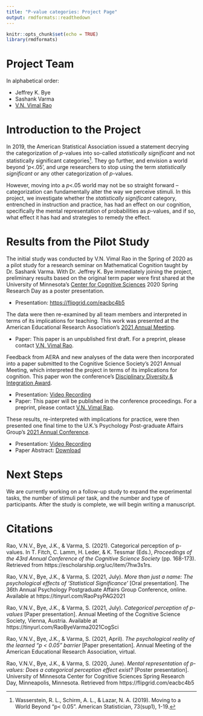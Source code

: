 ```yaml
---
title: "P-value categories: Project Page"
output: rmdformats::readthedown
---
```


```r
knitr::opts_chunk$set(echo = TRUE)
library(rmdformats)
```

# Project Team

In alphabetical order: 

- Jeffrey K. Bye
- Sashank Varma
- [V.N. Vimal Rao](https://raovnv.github.io/research.html)

# Introduction to the Project

In 2019, the American Statistical Association issued a statement decrying the categorization of *p*-values into so-called *statistically significant* and not statistically significant categories^[Wasserstein, R. L., Schirm, A. L., & Lazar, N. A. (2019). Moving to a World Beyond “p< 0.05”. American Statistician, 73(sup1), 1-19.]. They go further, and envision a world beyond '*p*<.05', and urge researchers to stop using the term *statistically significant* or any other categorization of *p*-values. 

However, moving into a *p*<.05 world may not be so straight forward -- categorization can fundamentally alter the way we perceive stimuli. In this project, we investigate whether the *statistically significant* category, entrenched in instruction and practice, has had an effect on our cognition, specifically the mental representation of probabilities as *p*-values, and if so, what effect it has had and strategies to remedy the effect. 


# Results from the Pilot Study

The initial study was conducted by V.N. Vimal Rao in the Spring of 2020 as a pilot study for a research seminar on Mathematical Cognition taught by Dr. Sashank Varma. With Dr. Jeffrey K. Bye immediately joining the project, preliminary results based on the original term paper were first shared at the University of Minnesota's [Center for Cognitive Sciences](http://www.cogsci.umn.edu/about.shtml) 2020 Spring Research Day as a poster presentation. 

- Presentation: [https://flipgrid.com/eacbc4b5](https://flipgrid.com/eacbc4b5)

The data were then re-examined by all team members and interpreted in terms of its implications for teaching. This work was presented at the American Educational Research Association's [2021 Annual Meeting](https://tinyurl.com/y2rbfxcy). 

- Paper: This paper is an unpublished first draft. For a preprint, please contact [V.N. Vimal Rao](mailto: rao00013@umn.edu).

Feedback from AERA and new analyses of the data were then incorporated into a paper submitted to the Cognitive Science Society's 2021 Annual Meeting, which interpreted the project in terms of its implications for cognition. This paper won the conference's [Disciplinary Diversity & Integration Award](https://cognitivesciencesociety.org/conference-awards/). 

- Presentation: [Video Recording](https://tinyurl.com/RaoByeVarma2021CogSci)
- Paper: This paper will be published in the conference proceedings. For a preprint, please contact [V.N. Vimal Rao](mailto: rao00013@umn.edu).

These results, re-interpreted with implications for practice, were then presented one final time to the U.K.'s Psychology Post-graduate Affairs Group's [2021 Annual Conference](https://psypagconference.co.uk/). 

- Presentation: [Video Recording](https://tinyurl.com/RaoPsyPAG2021)
- Paper Abstract: [Download](https://github.com/RaoVNV/p-values/raw/main/PsyPag%202021%20Abstract%20Rao.docx)


# Next Steps

We are currently working on a follow-up study to expand the experimental tasks, the number of stimuli per task, and the number and type of participants. After the study is complete, we will begin writing a manuscript. 

# Citations

Rao, V.N.V., Bye, J.K., & Varma, S. (2021). Categorical perception of p-values. In T. Fitch, C. Lamm, H. Leder, & K. Tessmar (Eds.), *Proceedings of the 43rd Annual Conference of the Cognitive Science Society* (pp. 168-173). Retrieved from https://escholarship.org/uc/item/7hw3s1rs.

Rao, V.N.V., Bye, J.K., & Varma, S. (2021, July). *More than just a name: The psychological effects of ‘Statistical Significance’* [Oral presentation]. The 36th Annual Psychology Postgraduate Affairs Group Conference, online. Available at https://tinyurl.com/RaoPsyPAG2021

Rao, V.N.V., Bye, J.K., & Varma, S. (2021, July). *Categorical perception of p-values* [Paper presentation]. Annual Meeting of the Cognitive Science Society, Vienna, Austria. Available at https://tinyurl.com/RaoByeVarma2021CogSci

Rao, V.N.V., Bye, J.K., & Varma, S. (2021, April). *The psychological reality of the learned “p < 0.05” barrier* [Paper presentation]. Annual Meeting of the American Educational Research Association, virtual.

Rao, V.N.V., Bye, J.K., & Varma, S. (2020, June). *Mental representation of p-values: Does a categorical perception effect exist?* [Poster presentation]. University of Minnesota Center for Cognitive Sciences Spring Research Day, Minneapolis, Minnesota. Retrieved from https://flipgrid.com/eacbc4b5
